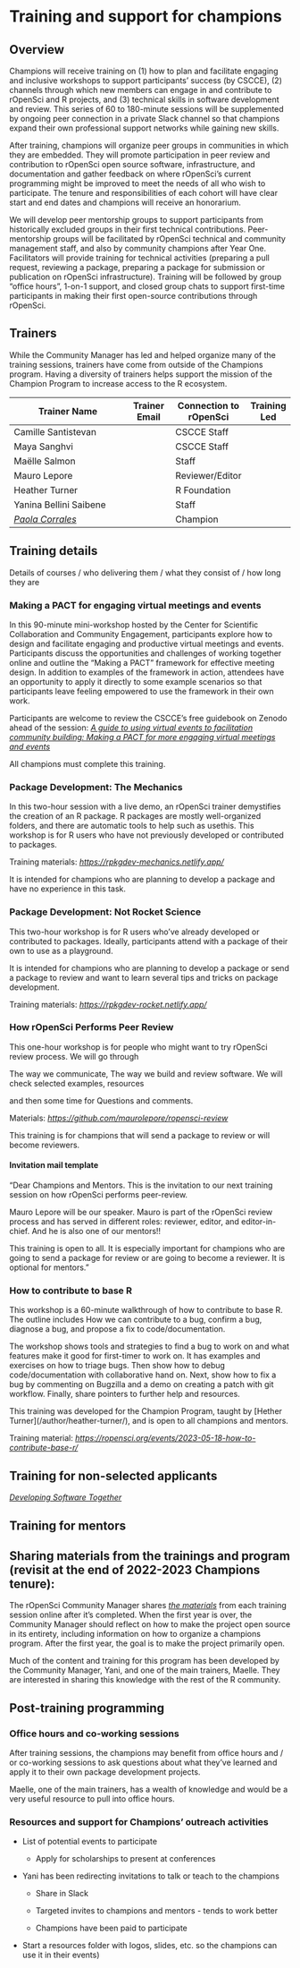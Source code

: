# Training and support for champions

## Overview

Champions will receive training on (1) how to plan and facilitate
engaging and inclusive workshops to support participants’ success (by
CSCCE), (2) channels through which new members can engage in and
contribute to rOpenSci and R projects, and (3) technical skills in
software development and review. This series of 60 to 180-minute
sessions will be supplemented by ongoing peer connection in a private
Slack channel so that champions expand their own professional support
networks while gaining new skills.

After training, champions will organize peer groups in communities in
which they are embedded. They will promote participation in peer review
and contribution to rOpenSci open source software, infrastructure, and
documentation and gather feedback on where rOpenSci’s current
programming might be improved to meet the needs of all who wish to
participate. The tenure and responsibilities of each cohort will have
clear start and end dates and champions will receive an honorarium.

We will develop peer mentorship groups to support participants from
historically excluded groups in their first technical contributions.
Peer-mentorship groups will be facilitated by rOpenSci technical and
community management staff, and also by community champions after Year
One. Facilitators will provide training for technical activities
(preparing a pull request, reviewing a package, preparing a package for
submission or publication on rOpenSci infrastructure). Training will be
followed by group “office hours”, 1-on-1 support, and closed group chats
to support first-time participants in making their first open-source
contributions through rOpenSci.

## Trainers

While the Community Manager has led and helped organize many of the
training sessions, trainers have come from outside of the Champions
program. Having a diversity of trainers helps support the mission of the
Champion Program to increase access to the R ecosystem.

| **Trainer Name**                                  | **Trainer Email** | **Connection to rOpenSci** | **Training Led** |
|---------------------------------------------------|-------------------|----------------------------|------------------|
| Camille Santistevan                               |                   | CSCCE Staff                |                  |
| Maya Sanghvi                                      |                   | CSCCE Staff                |                  |
| Maëlle Salmon                                     |                   | Staff                      |                  |
| Mauro Lepore                                      |                   | Reviewer/Editor            |                  |
| Heather Turner                                    |                   | R Foundation               |                  |
| Yanina Bellini Saibene                            |                   | Staff                      |                  |
| [*Paola Corrales*](mailto:paobcorrales@gmail.com) |                   | Champion                   |                  |

## Training details

Details of courses / who delivering them / what they consist of / how
long they are

### Making a PACT for engaging virtual meetings and events

In this 90-minute mini-workshop hosted by the Center for Scientific
Collaboration and Community Engagement, participants explore how to
design and facilitate engaging and productive virtual meetings and
events. Participants discuss the opportunities and challenges of working
together online and outline the “Making a PACT” framework for effective
meeting design. In addition to examples of the framework in action,
attendees have an opportunity to apply it directly to some example
scenarios so that participants leave feeling empowered to use the
framework in their own work.

Participants are welcome to review the CSCCE’s free guidebook on Zenodo
ahead of the session: [*A guide to using virtual events to facilitation
community building: Making a PACT for more engaging virtual meetings and
events*](https://zenodo.org/record/4987666#.Y-1Y4nbMK5c)

All champions must complete this training.

### Package Development: The Mechanics

In this two-hour session with a live demo, an rOpenSci trainer
demystifies the creation of an R package. R packages are mostly
well-organized folders, and there are automatic tools to help such as
usethis. This workshop is for R users who have not previously developed
or contributed to packages.

Training materials:
[*https://rpkgdev-mechanics.netlify.app/*](https://rpkgdev-mechanics.netlify.app/)

It is intended for champions who are planning to develop a package and
have no experience in this task.

### Package Development: Not Rocket Science

This two-hour workshop is for R users who’ve already developed or
contributed to packages. Ideally, participants attend with a package of
their own to use as a playground.

It is intended for champions who are planning to develop a package or
send a package to review and want to learn several tips and tricks on
package development.

Training materials:
[*https://rpkgdev-rocket.netlify.app/*](https://rpkgdev-rocket.netlify.app/)

### How rOpenSci Performs Peer Review

This one-hour workshop is for people who might want to try rOpenSci
review process. We will go through

The way we communicate, The way we build and review software. We will
check selected examples, resources

and then some time for Questions and comments.

Materials:
[*https://github.com/maurolepore/ropensci-review*](https://github.com/maurolepore/ropensci-review)

This training is for champions that will send a package to review or
will become reviewers.

#### Invitation mail template

“Dear Champions and Mentors. This is the invitation to our next training
session on how rOpenSci performs peer-review.

Mauro Lepore will be our speaker. Mauro is part of the rOpenSci review
process and has served in different roles: reviewer, editor, and
editor-in-chief. And he is also one of our mentors!!

This training is open to all. It is especially important for champions
who are going to send a package for review or are going to become a
reviewer. It is optional for mentors.”

### How to contribute to base R

This workshop is a 60-minute walkthrough of how to contribute to base R.
The outline includes How we can contribute to a bug, confirm a bug,
diagnose a bug, and propose a fix to code/documentation.

The workshop shows tools and strategies to find a bug to work on and
what features make it good for first-timer to work on. It has examples
and exercises on how to triage bugs. Then show how to debug
code/documentation with collaborative hand on. Next, show how to fix a
bug by commenting on Bugzilla and a demo on creating a patch with git
workflow. Finally, share pointers to further help and resources.

This training was developed for the Champion Program, taught by \[Hether
Turner\](/author/heather-turner/), and is open to all champions and
mentors.

Training material:
[*https://ropensci.org/events/2023-05-18-how-to-contribute-base-r/*](https://ropensci.org/events/2023-05-18-how-to-contribute-base-r/)

## Training for non-selected applicants

*[Developing Software
Together](https://paocorrales.github.io/git-developing-software-together/)*

## Training for mentors

## Sharing materials from the trainings and program (revisit at the end of 2022-2023 Champions tenure):

The rOpenSci Community Manager shares [*the
materials*](https://rpkgdev-mechanics.netlify.app/) from each training
session online after it’s completed. When the first year is over, the
Community Manager should reflect on how to make the project open source
in its entirety, including information on how to organize a champions
program. After the first year, the goal is to make the project primarily
open.

Much of the content and training for this program has been developed by
the Community Manager, Yani, and one of the main trainers, Maelle. They
are interested in sharing this knowledge with the rest of the R
community.

## Post-training programming

### Office hours and co-working sessions

After training sessions, the champions may benefit from office hours and
/ or co-working sessions to ask questions about what they’ve learned and
apply it to their own package development projects.

Maelle, one of the main trainers, has a wealth of knowledge and would be
a very useful resource to pull into office hours.

### Resources and support for Champions’ outreach activities

- List of potential events to participate

  - Apply for scholarships to present at conferences

- Yani has been redirecting invitations to talk or teach to the
  champions

  - Share in Slack

  - Targeted invites to champions and mentors - tends to work better

  - Champions have been paid to participate

- Start a resources folder with logos, slides, etc. so the champions can
  use it in their events)
